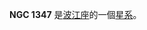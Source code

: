 {{NGCInfoBox|NGCID=NGC 1347|發現者=法蘭斯·萊文沃思|發現日期=1886年-月-日|其他編號=ESO 548-27,MCG -4-9-17,VV 23|曆元=J2000.0|赤經=3時29分41.8秒
|赤緯=-22°16'45"|星座=波江座|星體=星系|星等=13|表面亮度=13.6|藍等=13.7}}

'''NGC 1347''' 是[[波江座|波江座]]的一個[[星系|星系]]。

{{NGCReference|1347}}
{{Catalogs|NGC=1347}}